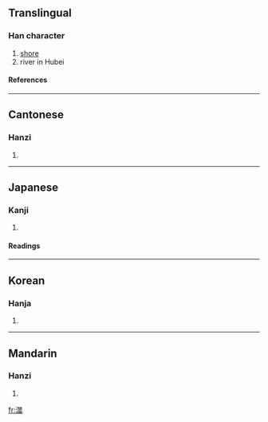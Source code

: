 ==Translingual==
===Han character===
{{Han char|rn=85|rad=水|as=13|sn=16|four=3811<sub>8</sub>|canj=水竹一人 (EHMO)}}
# [[shore]]
# river in Hubei
====References====
{{Han ref|kx=0653.050|dkj=18392|dj=1063.070|hdz=31759.050|uh=6FA8|ud=28584|bh=E9F5|bd=59893}}

----
==Cantonese==
===Hanzi===
{{yue-hanzi|jyut=|y=sai6}}
# {{defn|Cantonese}}

----
==Japanese==
===Kanji===
{{ja-kanji|grade=|rs=水13}}
# {{defn|Japanese}} 
====Readings====
{{ja-readings|on=[[せい]] (sei), [[ぜい]] (zei), [[えい]] (ei)|kun=[[つきじ]] (tsukiji)}}

----
==Korean==
===Hanja===
{{ko-hanja|hangeul=서|eumhun=|rv=seo|mr=sŏ|y=se}}
# {{defn|Korean}}

----
==Mandarin==
===Hanzi===
{{cmn-hanzi|pin=[[shì]] (shi4)|wg=shih<sup>4</sup>}}
# {{defn|Mandarin}}

[[fr:澨]]